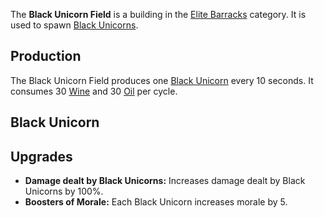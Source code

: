 {{Infobox building
| name = Black Unicorn Field
| image = [[File:Black_unicorn_field.png]]
| category = Elite Barracks
| cycle = 10s
| capacity = 3
| build_cost = 150 [[Wine]], 80 [[Oil]]
| description = Spawns Black Unicorns.
}}

The '''Black Unicorn Field''' is a building in the [[Elite Barracks]] category. It is used to spawn [[Black Unicorn]]s.

== Production ==
The Black Unicorn Field produces one [[Black Unicorn]] every 10 seconds. It consumes 30 [[Wine]] and 30 [[Oil]] per cycle.

== Black Unicorn ==
{{Infobox unit
| name = Black Unicorn
| image = 
| type = Champion, Arcane
| hp = 600
| dps = 33
| trait = +30% to damage dealt if White Unicorn is present.
}}

== Upgrades ==
* '''Damage dealt by Black Unicorns:''' Increases damage dealt by Black Unicorns by 100%.
* '''Boosters of Morale:''' Each Black Unicorn increases morale by 5.
